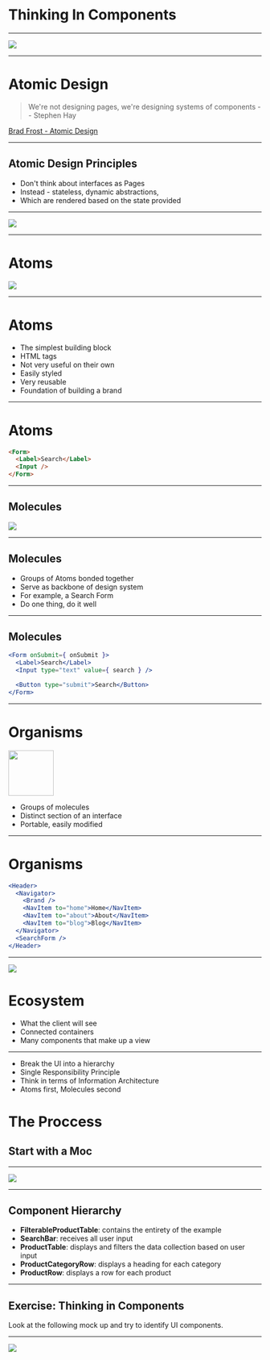 


# Thinking In Components

---

<Image src="./images/thinking-in-components.jpg"/>

---

# Atomic Design

> We're not designing pages, we're designing systems of components -- Stephen Hay

[Brad Frost - Atomic Design](http://bradfrost.com/blog/post/atomic-web-design/)

---

## Atomic Design Principles

* Don't think about interfaces as Pages
* Instead - stateless, dynamic abstractions,
* Which are rendered based on the state provided

---

<Image src="./images/atomic-design.png" size="auto"/>

---

# Atoms 
<Image src="./images/atoms.jpg" size="75vh"/>

---


# Atoms

- The simplest building block
- HTML tags
- Not very useful on their own
- Easily styled
- Very reusable
- Foundation of building a brand
---

# Atoms 

```html
<Form>
  <Label>Search</Label>
  <Input />
</Form>
```
---

## Molecules 
<Image src="./images/molecule.jpg" size="75vh"/>

---

## Molecules 

- Groups of Atoms bonded together
- Serve as backbone of design system
- For example, a Search Form
- Do one thing, do it well

---

## Molecules 

```jsx
<Form onSubmit={ onSubmit }>
  <Label>Search</Label>
  <Input type="text" value={ search } />

  <Button type="submit">Search</Button>
</Form>
```
---
# Organisms

<img src="./images/organism2.jpg" height="90vh"/>

- Groups of molecules
- Distinct section of an interface
- Portable, easily modified

---

# Organisms

```jsx
<Header>
  <Navigator>
    <Brand />
    <NavItem to="home">Home</NavItem>
    <NavItem to="about">About</NavItem>
    <NavItem to="blog">Blog</NavItem>
  </Navigator>
  <SearchForm />
</Header>
```


---

<Image src="./images/ecosystem.png" size="contain"/>

# Ecosystem 

- What the client will see
- Connected containers
- Many components that make up a view

---

- Break the UI into a hierarchy
- Single Responsibility Principle
- Think in terms of Information Architecture
- Atoms first, Molecules second

# The Proccess 

## Start with a Moc

---


<Image src="./images/thinking-in-react-components.png" size="contain"/>

---
## Component Hierarchy

- **FilterableProductTable**: contains the entirety of the example
- **SearchBar**: receives all user input
- **ProductTable**: displays and filters the data collection based on user input
- **ProductCategoryRow**: displays a heading for each category
- **ProductRow**: displays a row for each product

---
## Exercise: Thinking in Components

Look at the following mock up and try to identify UI components.

---

<Image src="./images/thinking-in-react-task.png" size="contain"/>
 
